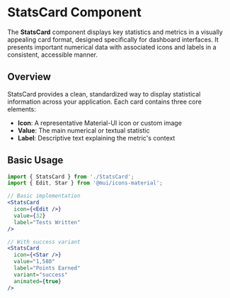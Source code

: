 
<Meta of={Stories} />

# StatsCard Component

The **StatsCard** component displays key statistics and metrics in a visually appealing card format, designed specifically for dashboard interfaces. It presents important numerical data with associated icons and labels in a consistent, accessible manner.

## Overview

StatsCard provides a clean, standardized way to display statistical information across your application. Each card contains three core elements:

- **Icon**: A representative Material-UI icon or custom image
- **Value**: The main numerical or textual statistic
- **Label**: Descriptive text explaining the metric's context

## Basic Usage

```jsx
import { StatsCard } from './StatsCard';
import { Edit, Star } from '@mui/icons-material';

// Basic implementation
<StatsCard 
  icon={<Edit />}
  value={32}
  label="Tests Written"
/>

// With success variant
<StatsCard 
  icon={<Star />}
  value="1,580"
  label="Points Earned"
  variant="success"
  animated={true}
/>